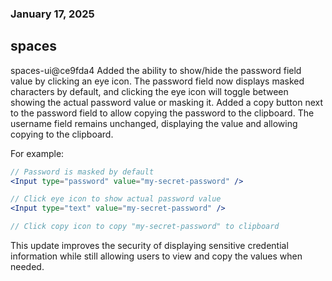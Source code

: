 ### January 17, 2025
## spaces

spaces-ui@ce9fda4
Added the ability to show/hide the password field value by clicking an eye icon. The password field now displays masked characters by default, and clicking the eye icon will toggle between showing the actual password value or masking it. Added a copy button next to the password field to allow copying the password to the clipboard. The username field remains unchanged, displaying the value and allowing copying to the clipboard.

For example:

```jsx
// Password is masked by default
<Input type="password" value="my-secret-password" />

// Click eye icon to show actual password value
<Input type="text" value="my-secret-password" />

// Click copy icon to copy "my-secret-password" to clipboard
```

This update improves the security of displaying sensitive credential information while still allowing users to view and copy the values when needed.